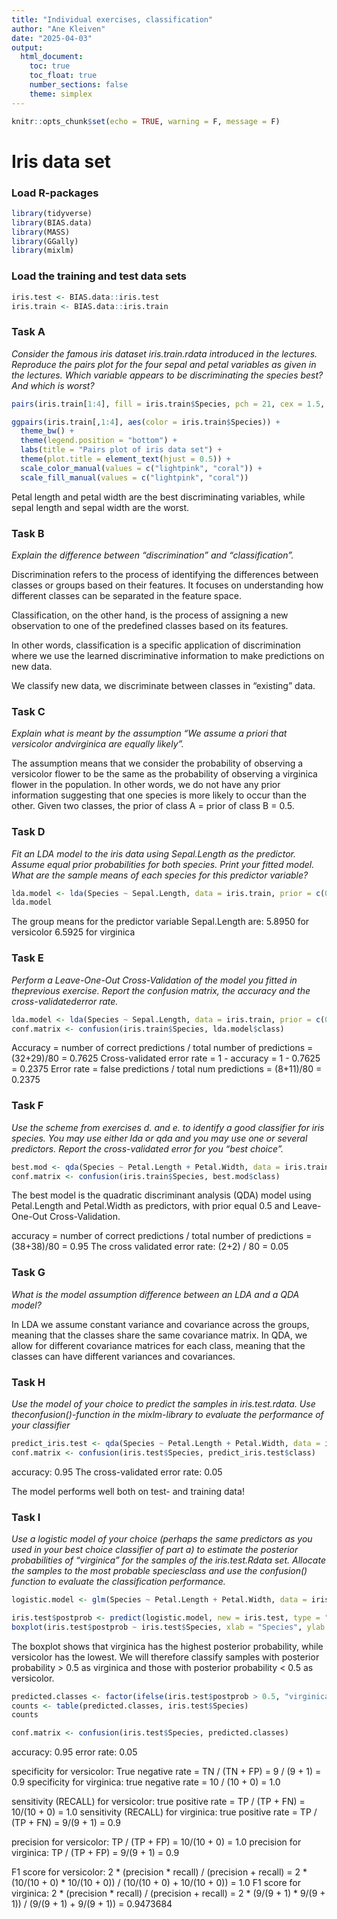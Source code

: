 ```yaml
---
title: "Individual exercises, classification"
author: "Ane Kleiven"
date: "2025-04-03"
output: 
  html_document: 
    toc: true
    toc_float: true
    number_sections: false 
    theme: simplex
---
```


```r
knitr::opts_chunk$set(echo = TRUE, warning = F, message = F)
```

# Iris data set 

### Load R-packages

```r
library(tidyverse)
library(BIAS.data) 
library(MASS)
library(GGally)
library(mixlm)
```


### Load the training and test data sets 

```r
iris.test <- BIAS.data::iris.test 
iris.train <- BIAS.data::iris.train
```

### Task A 

*Consider the famous iris dataset iris.train.rdata introduced in the lectures. Reproduce the pairs plot for the four sepal and petal variables as given in the lectures. Which variable appears to be discriminating the species best? And which is worst?*

```r
pairs(iris.train[1:4], fill = iris.train$Species, pch = 21, cex = 1.5, col = "lightgrey", bg = iris.train$Species)
```
```r
ggpairs(iris.train[,1:4], aes(color = iris.train$Species)) +
  theme_bw() +
  theme(legend.position = "bottom") +
  labs(title = "Pairs plot of iris data set") + 
  theme(plot.title = element_text(hjust = 0.5)) + 
  scale_color_manual(values = c("lightpink", "coral")) + 
  scale_fill_manual(values = c("lightpink", "coral")) 
```

Petal length and petal width are the best discriminating variables, while sepal length and sepal width are the worst.

### Task B 

*Explain the difference between “discrimination” and “classification”.* 

Discrimination refers to the process of identifying the differences between classes or groups based on their features. It focuses on understanding how different classes can be separated in the feature space.

Classification, on the other hand, is the process of assigning a new observation to one of the predefined classes based on its features. 

In other words, classification is a specific application of discrimination where we use the learned discriminative information to make predictions on new data. 

We classify new data, we discriminate between classes in "existing" data. 

### Task C 

*Explain what is meant by the assumption “We assume a priori that versicolor andvirginica are equally likely”.* 

The assumption means that we consider the probability of observing a versicolor flower to be the same as the probability of observing a virginica flower in the population. 
In other words, we do not have any prior information suggesting that one species is more likely to occur than the other. Given two classes, the prior of class A = prior of class B = 0.5. 

### Task D 

*Fit an LDA model to the iris data using Sepal.Length as the predictor. Assume equal prior probabilities for both species. Print your fitted model. What are the sample means of each species for this predictor variable?* 

```r
lda.model <- lda(Species ~ Sepal.Length, data = iris.train, prior = c(0.5, 0.5))
lda.model
```
The group means for the predictor variable Sepal.Length are: 
5.8950 for versicolor
6.5925 for virginica 

### Task E

*Perform a Leave-One-Out Cross-Validation of the model you fitted in theprevious exercise. Report the confusion matrix, the accuracy and the cross-validatederror rate.* 

```r
lda.model <- lda(Species ~ Sepal.Length, data = iris.train, prior = c(0.5, 0.5), CV = TRUE)
conf.matrix <- confusion(iris.train$Species, lda.model$class)

```

Accuracy = number of correct predictions / total number of predictions = (32+29)/80 = 0.7625 
Cross-validated error rate = 1 - accuracy = 1 - 0.7625 = 0.2375
Error rate = false predictions / total num predictions = (8+11)/80 = 0.2375

### Task F 

*Use the scheme from exercises d. and e. to identify a good classifier for iris species. You may use either lda or qda and you may use one or several predictors. Report the cross-validated error for you “best choice”.*

```r
best.mod <- qda(Species ~ Petal.Length + Petal.Width, data = iris.train, prior = c(0.5, 0.5), CV = TRUE)
conf.matrix <- confusion(iris.train$Species, best.mod$class) 
```
The best model is the quadratic discriminant analysis (QDA) model using Petal.Length and Petal.Width as predictors, with prior equal 0.5 and Leave-One-Out Cross-Validation. 

accuracy = number of correct predictions / total number of predictions = (38+38)/80 = 0.95
The cross validated error rate: (2+2) / 80 = 0.05

### Task G 

*What is the model assumption difference between an LDA and a QDA model?* 

In LDA we assume constant variance and covariance across the groups, meaning that the classes share the same covariance matrix. 
In QDA, we allow for different covariance matrices for each class, meaning that the classes can have different variances and covariances.

### Task H 

*Use the model of your choice to predict the samples in iris.test.rdata. Use theconfusion()-function in the mixlm-library to evaluate the performance of your classifier* 

```r
predict_iris.test <- qda(Species ~ Petal.Length + Petal.Width, data = iris.test, prior = c(0.5, 0.5), CV = TRUE)
conf.matrix <- confusion(iris.test$Species, predict_iris.test$class)
```
accuracy: 0.95 
The cross-validated error rate: 0.05 

The model performs well both on test- and training data! 

### Task I 

*Use a logistic model of your choice (perhaps the same predictors as you used in your best choice classifier of part a) to estimate the posterior probabilities of “virginica” for the samples of the iris.test.Rdata set. Allocate the samples to the most probable speciesclass and use the confusion() function to evaluate the classification performance.* 

```r
logistic.model <- glm(Species ~ Petal.Length + Petal.Width, data = iris.train, family = binomial)

iris.test$postprob <- predict(logistic.model, new = iris.test, type = "response") 
boxplot(iris.test$postprob ~ iris.test$Species, xlab = "Species", ylab = "Posterior probability of virginica", main = "Posterior probabilities of virginica")

```

The boxplot shows that virginica has the highest posterior probability, while versicolor has the lowest. We will therefore classify samples with posterior probability > 0.5 as virginica and those with posterior probability < 0.5 as versicolor. 

```r
predicted.classes <- factor(ifelse(iris.test$postprob > 0.5, "virginica", "versicolor")) 
counts <- table(predicted.classes, iris.test$Species)
counts
```


```r
conf.matrix <- confusion(iris.test$Species, predicted.classes)
```

accuracy: 0.95
error rate: 0.05 

specificity for versicolor: True negative rate = TN / (TN + FP) = 9 / (9 + 1) = 0.9 
specificity for virginica: true negative rate = 10 / (10 + 0) = 1.0 

sensitivity (RECALL) for versicolor: true positive rate = TP / (TP + FN) = 10/(10 + 0) = 1.0 
sensitivity (RECALL) for virginica: true positive rate = TP / (TP + FN) = 9/(9 + 1) = 0.9

precision for versicolor: TP / (TP + FP) = 10/(10 + 0) = 1.0 
precision for virginica: TP / (TP + FP) = 9/(9 + 1) = 0.9

F1 score for versicolor: 2 * (precision * recall) / (precision + recall) = 2 * (10/(10 + 0) * 10/(10 + 0)) / (10/(10 + 0) + 10/(10 + 0)) = 1.0
F1 score for virginica: 2 * (precision * recall) / (precision + recall) = 2 * (9/(9 + 1) * 9/(9 + 1)) / (9/(9 + 1) + 9/(9 + 1)) = 0.9473684

